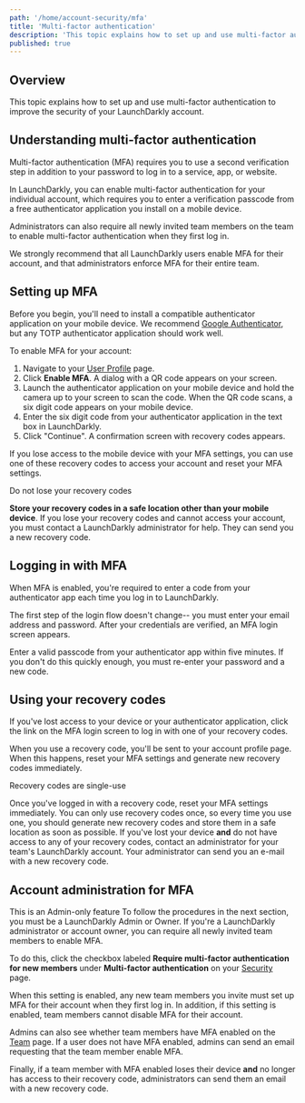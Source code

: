 ```yaml
---
path: '/home/account-security/mfa'
title: 'Multi-factor authentication'
description: 'This topic explains how to set up and use multi-factor authentication to improve the security of your LaunchDarkly account.'
published: true
---
```


## Overview

This topic explains how to set up and use multi-factor authentication to improve the security of your LaunchDarkly account.

## Understanding multi-factor authentication

Multi-factor authentication (MFA) requires you to use a second verification step in addition to your password to log in to a service, app, or website.

In LaunchDarkly, you can enable multi-factor authentication for your individual account, which requires you to enter a verification passcode from a free authenticator application you install on a mobile device.

Administrators can also require all newly invited team members on the team to enable multi-factor authentication when they first log in.

We strongly recommend that all LaunchDarkly users enable MFA for their account, and that administrators enforce MFA for their entire team.

## Setting up MFA

Before you begin, you'll need to install a compatible authenticator application on your mobile device. We recommend [Google Authenticator](https://support.google.com/accounts/answer/1066447?hl=en), but any TOTP authenticator application should work well.

To enable MFA for your account:

1. Navigate to your [User Profile](https://app.launchdarkly.com/settings/profile) page.
2. Click **Enable MFA**. A dialog with a QR code appears on your screen.
3. Launch the authenticator application on your mobile device and hold the camera up to your screen to scan the code. When the QR code scans, a six digit code appears on your mobile device.
4. Enter the six digit code from your authenticator application in the text box in LaunchDarkly.
5. Click "Continue". A confirmation screen with recovery codes appears.

If you lose access to the mobile device with your MFA settings, you can use one of these recovery codes to access your account and reset your MFA settings.

<Callout intent="alert">
  <CalloutTitle>Do not lose your recovery codes</CalloutTitle>
  <CalloutDescription>

**Store your recovery codes in a safe location other than your mobile device**. If you lose your recovery codes and
cannot access your account, you must contact a LaunchDarkly administrator for help. They can send you a new recovery
code.

  </CalloutDescription>
</Callout> 

## Logging in with MFA

When MFA is enabled, you're required to enter a code from your authenticator app each time you log in to LaunchDarkly.

The first step of the login flow doesn't change-- you must enter your email address and password. After your credentials are verified, an MFA login screen appears.

Enter a valid passcode from your authenticator app within five minutes. If you don't do this quickly enough, you must re-enter your password and a new code.

## Using your recovery codes

If you've lost access to your device or your authenticator application, click the link on the MFA login screen to log in with one of your recovery codes.

When you use a recovery code, you'll be sent to your account profile page. When this happens, reset your MFA settings and generate new recovery codes immediately.

<Callout intent="alert">
  <CalloutTitle>Recovery codes are single-use</CalloutTitle>
  <CalloutDescription>

Once you've logged in with a recovery code, reset your MFA settings immediately. You can only use recovery codes
once, so every time you use one, you should generate new recovery codes and store them in a safe location as soon as
possible. If you've lost your device **and** do not have access to any of your recovery codes, contact an
administrator for your team's LaunchDarkly account. Your administrator can send you an e-mail with a new recovery
code.

  </CalloutDescription>
</Callout> 

## Account administration for MFA

<Callout intent="info">
  <CalloutTitle>This is an Admin-only feature</CalloutTitle>
  <CalloutDescription>
    To follow the procedures in the next section, you must be a LaunchDarkly Admin or Owner. If you're a LaunchDarkly
    administrator or account owner, you can require all newly invited team members to enable MFA.
  </CalloutDescription>
</Callout> 

To do this, click the checkbox labeled **Require multi-factor authentication for new members** under **Multi-factor authentication** on your [Security](https://app.launchdarkly.com/settings#/security) page.

When this setting is enabled, any new team members you invite must set up MFA for their account when they first log in. In addition, if this setting is enabled, team members cannot disable MFA for their account.

Admins can also see whether team members have MFA enabled on the [Team](https://app.launchdarkly.com/settings#/team) page. If a user does not have MFA enabled, admins can send an email requesting that the team member enable MFA.

Finally, if a team member with MFA enabled loses their device **and** no longer has access to their recovery code, administrators can send them an email with a new recovery code.
